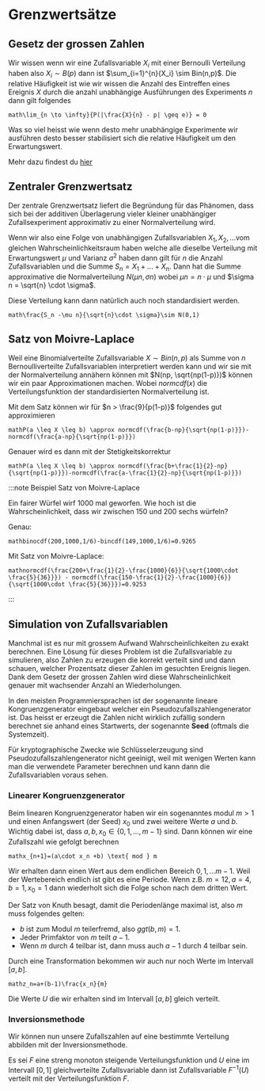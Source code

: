 # Grenzwertsätze

## Gesetz der grossen Zahlen

Wir wissen wenn wir eine Zufallsvariable $X_i$ mit einer Bernoulli Verteilung haben also $X_i \sim B(p)$ dann ist $\sum_{i=1}^{n}{X_i} \sim Bin(n,p)$. Die relative Häufigkeit ist wie wir wissen die Anzahl des Eintreffen eines Ereignis $X$ durch die anzahl unabhängige Ausführungen des Experiments $n$ dann gilt folgendes

```math\lim_{n \to \infty}{P(|\frac{X}{n} - p| \geq e)} = 0```

Was so viel heisst wie wenn desto mehr unabhängige Experimente wir ausführen desto besser stabilisiert sich die relative Häufigkeit um den Erwartungswert.

Mehr dazu findest du [hier](https://studyflix.de/statistik/gesetz-der-grosen-zahlen-2053)

## Zentraler Grenzwertsatz

Der zentrale Grenzwertsatz liefert die Begründung für das Phänomen, dass sich bei der additiven Überlagerung vieler kleiner unabhängiger Zufallsexperiment approximativ zu einer Normalverteilung wird.

Wenn wir also eine Folge von unabhängigen Zufallsvariablen $X_1,X_2,...$vom gleichen Wahrscheinlichkeitsraum haben welche alle dieselbe Verteilung mit Erwartungswert $\mu$ und Varianz $\sigma^2$ haben dann gilt für $n$ die Anzahl Zufallsvariablen und die Summe $S_n=X_1+...+X_n$. Dann hat die Summe approximative die Normalverteilung $N(\mu n, \sigma n)$ wobei $\mu n = n \cdot \mu$ und $\sigma n = \sqrt{n} \cdot \sigma$.

Diese Verteilung kann dann natürlich auch noch standardisiert werden.

```math\frac{S_n -\mu n}{\sqrt{n}\cdot \sigma}\sim N(0,1)```

## Satz von Moivre-Laplace

Weil eine Binomialverteilte Zufallsvariable $X \sim Bin(n,p)$ als Summe von $n$ Bernoulliverteilte Zufallsvariablen interpretiert werden kann und wir sie mit der Normalverteilung annähern können mit $N(np, \sqrt{np(1-p)})$ können wir ein paar Approximationen machen. Wobei $normcdf(x)$ die Verteilungsfunktion der standardisierten Normalverteilung ist.

Mit dem Satz können wir für $n > \frac{9}{p(1-p)}$ folgendes gut approximieren

```mathP(a \leq X \leq b) \approx normcdf(\frac{b-np}{\sqrt{np(1-p)}})-normcdf(\frac{a-np}{\sqrt{np(1-p)}})```

Genauer wird es dann mit der Stetigkeitskorrektur

```mathP(a \leq X \leq b) \approx normcdf(\frac{b+\frac{1}{2}-np}{\sqrt{np(1-p)}})-normcdf(\frac{a-\frac{1}{2}-np}{\sqrt{np(1-p)}})```

:::note Beispiel Satz von Moivre-Laplace

 Ein fairer Würfel wirf 1000 mal geworfen. Wie hoch ist die Wahrscheinlichkeit, dass wir zwischen 150 und 200 sechs würfeln?

 Genau:

 ```mathbinocdf(200,1000,1/6)-bincdf(149,1000,1/6)=0.9265```

 Mit Satz von Moivre-Laplace:

 ```mathnormcdf(\frac{200+\frac{1}{2}-\frac{1000}{6}}{\sqrt{1000\cdot \frac{5}{36}}}) - normcdf(\frac{150-\frac{1}{2}-\frac{1000}{6}}{\sqrt{1000\cdot \frac{5}{36}}})=0.9253```

:::

## Simulation von Zufallsvariablen

Manchmal ist es nur mit grossem Aufwand Wahrscheinlichkeiten zu exakt berechnen. Eine Lösung für dieses Problem ist die Zufallsvariable zu simulieren, also Zahlen zu erzeugen die korrekt verteilt sind und dann schauen, welcher Prozentsatz dieser Zahlen im gesuchten Ereignis liegen. Dank dem Gesetz der grossen Zahlen wird diese Wahrscheinlichkeit genauer mit wachsender Anzahl an Wiederholungen.

In den meisten Programmiersprachen ist der sogenannte lineare Kongruenzgenerator eingebaut welcher ein Pseudozufallszahlengenerator ist. Das heisst er erzeugt die Zahlen nicht wirklich zufällig sondern berechnet sie anhand eines Startwerts, der sogenannte **Seed** (oftmals die Systemzeit).

Für kryptographische Zwecke wie Schlüsselerzeugung sind Pseudozufallszahlengenerator nicht geeinigt, weil mit wenigen Werten kann man die verwendete Parameter berechnen und kann dann die Zufallsvariablen voraus sehen.

### Linearer Kongruenzgenerator

Beim linearen Kongruenzgenerator haben wir ein sogenanntes modul $m >1$ und  einen Anfangswert (der Seed) $x_0$ und zwei weitere Werte $a$ und $b$. Wichtig dabei ist, dass $a,b,x_0 \in \{0,1,...,m-1\}$ sind. Dann können wir eine Zufallszahl wie gefolgt berechnen

```mathx_{n+1}=(a\cdot x_n +b) \text{ mod } m```

Wir erhalten dann einen Wert aus dem endlichen Bereich ${0,1,...m-1}$. Weil der Wertebereich endlich ist gibt es eine Periode. Wenn z.B. $m=12,a=4,b=1,x_0=1$ dann wiederholt sich die Folge schon nach dem dritten Wert.

Der Satz von Knuth besagt, damit die Periodenlänge maximal ist, also $m$ muss folgendes gelten:

- $b$ ist zum Modul $m$ teilerfremd, also $ggt(b,m)=1$.
- Jeder Primfaktor von $m$ teilt $a-1$.
- Wenn $m$ durch 4 teilbar ist, dann muss auch $a-1$ durch 4 teilbar sein.

Durch eine Transformation bekommen wir auch nur noch Werte im Intervall $[a,b]$.

```mathz_n=a+(b-1)\frac{x_n}{m}```

Die Werte $U$ die wir erhalten sind im Intervall $[a,b]$ gleich verteilt.

### Inversionsmethode

Wir können nun unsere Zufallszahlen auf eine bestimmte Verteilung abbilden mit der Inversionsmethode.

Es sei $F$ eine streng monoton steigende Verteilungsfunktion und $U$ eine im Intervall $[0,1]$ gleichverteilte Zufallsvariable dann ist Zufallsvariable $F^{-1}(U)$ verteilt mit der Verteilungsfunktion $F$.

